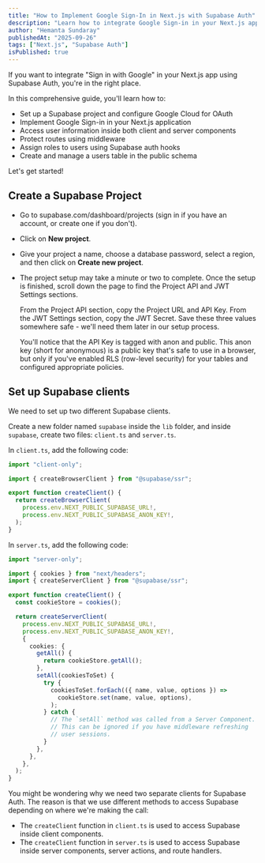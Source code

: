 ```yaml
---
title: "How to Implement Google Sign-In in Next.js with Supabase Auth"
description: "Learn how to integrate Google Sign-in in your Next.js app using Supabase Auth."
author: "Hemanta Sundaray"
publishedAt: "2025-09-26"
tags: ["Next.js", "Supabase Auth"]
isPublished: true
---
```


If you want to integrate "Sign in with Google" in your Next.js app using Supabase Auth, you're in the right place.

In this comprehensive guide, you'll learn how to:

- Set up a Supabase project and configure Google Cloud for OAuth
- Implement Google Sign-in in your Next.js application
- Access user information inside both client and server components
- Protect routes using middleware
- Assign roles to users using Supabase auth hooks
- Create and manage a users table in the public schema

Let's get started!

## Create a Supabase Project

- Go to supabase.com/dashboard/projects (sign in if you have an account, or create one if you don't).

- Click on **New project**.

- Give your project a name, choose a database password, select a region, and then click on **Create new project**.

- The project setup may take a minute or two to complete. Once the setup is finished, scroll down the page to find the Project API and JWT Settings sections.

  From the Project API section, copy the Project URL and API Key. From the JWT Settings section, copy the JWT Secret. Save these three values somewhere safe - we'll need them later in our setup process.

  You'll notice that the API Key is tagged with anon and public. This anon key (short for anonymous) is a public key that's safe to use in a browser, but only if you've enabled RLS (row-level security) for your tables and configured appropriate policies.

## Set up Supabase clients

We need to set up two different Supabase clients.

Create a new folder named `supabase` inside the `lib` folder, and inside `supabase`, create two files: `client.ts` and `server.ts`.

In `client.ts`, add the following code:

```ts title="lib/supabase/client.ts"
import "client-only";

import { createBrowserClient } from "@supabase/ssr";

export function createClient() {
  return createBrowserClient(
    process.env.NEXT_PUBLIC_SUPABASE_URL!,
    process.env.NEXT_PUBLIC_SUPABASE_ANON_KEY!,
  );
}
```

In `server.ts`, add the following code:

```ts title="lib/supabase/server.ts"
import "server-only";

import { cookies } from "next/headers";
import { createServerClient } from "@supabase/ssr";

export function createClient() {
  const cookieStore = cookies();

  return createServerClient(
    process.env.NEXT_PUBLIC_SUPABASE_URL!,
    process.env.NEXT_PUBLIC_SUPABASE_ANON_KEY!,
    {
      cookies: {
        getAll() {
          return cookieStore.getAll();
        },
        setAll(cookiesToSet) {
          try {
            cookiesToSet.forEach(({ name, value, options }) =>
              cookieStore.set(name, value, options),
            );
          } catch {
            // The `setAll` method was called from a Server Component.
            // This can be ignored if you have middleware refreshing
            // user sessions.
          }
        },
      },
    },
  );
}
```

You might be wondering why we need two separate clients for Supabase Auth. The reason is that we use different methods to access Supabase depending on where we're making the call:

- The `createClient` function in `client.ts` is used to access Supabase inside client components.
- The `createClient` function in `server.ts` is used to access Supabase inside server components, server actions, and route handlers.
